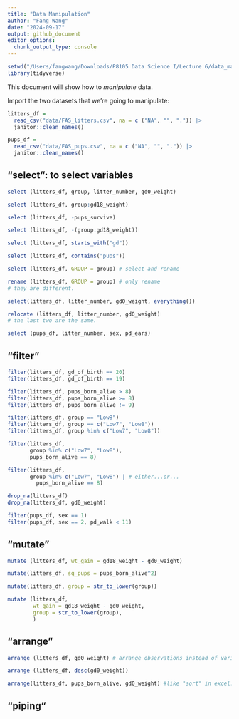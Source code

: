 ```yaml
---
title: "Data Manipulation"
author: "Fang Wang"
date: "2024-09-17"
output: github_document
editor_options: 
  chunk_output_type: console
---
```


```r
setwd("/Users/fangwang/Downloads/P8105 Data Science I/Lecture 6/data_manipulation")
library(tidyverse)
```

This document will show how to *manipulate* data.

Import the two datasets that we're going to manipulate:

```r
litters_df = 
  read_csv("data/FAS_litters.csv", na = c ("NA", "", ".")) |>
  janitor::clean_names()

pups_df = 
  read_csv("data/FAS_pups.csv", na = c ("NA", "", ".")) |>
  janitor::clean_names()
```

## "select": to select variables

```r
select (litters_df, group, litter_number, gd0_weight)
```

```r
select (litters_df, group:gd18_weight)
```


```r
select (litters_df, -pups_survive)
```

```r
select (litters_df, -(group:gd18_weight))
```

```r
select (litters_df, starts_with("gd"))
```

```r
select (litters_df, contains("pups"))
```

```r
select (litters_df, GROUP = group) # select and rename

rename (litters_df, GROUP = group) # only rename 
# they are different.

select(litters_df, litter_number, gd0_weight, everything())

relocate (litters_df, litter_number, gd0_weight)
# the last two are the same.
```

```r
select (pups_df, litter_number, sex, pd_ears)
```


## "filter"

```r
filter(litters_df, gd_of_birth == 20)
filter(litters_df, gd_of_birth == 19)
```

```r
filter(litters_df, pups_born_alive > 8)
filter(litters_df, pups_born_alive >= 8)
filter(litters_df, pups_born_alive != 9)
```

```r
filter(litters_df, group == "Low8")
filter(litters_df, group == c("Low7", "Low8"))
filter(litters_df, group %in% c("Low7", "Low8"))
```

```r
filter(litters_df, 
       group %in% c("Low7", "Low8"), 
       pups_born_alive == 8)

filter(litters_df, 
       group %in% c("Low7", "Low8") | # either...or...
         pups_born_alive == 8)
```

```r
drop_na(litters_df)
drop_na(litters_df, gd0_weight)
```

```r
filter(pups_df, sex == 1)
filter(pups_df, sex == 2, pd_walk < 11)
```

## "mutate"

```r
mutate (litters_df, wt_gain = gd18_weight - gd0_weight)

mutate(litters_df, sq_pups = pups_born_alive^2)

mutate(litters_df, group = str_to_lower(group))

mutate (litters_df, 
        wt_gain = gd18_weight - gd0_weight,
        group = str_to_lower(group),
        )
```

## "arrange"

```r
arrange (litters_df, gd0_weight) # arrange observations instead of variables. 

arrange (litters_df, desc(gd0_weight))

arrange(litters_df, pups_born_alive, gd0_weight) #like "sort" in excel.
```

## "piping"


```r

```


